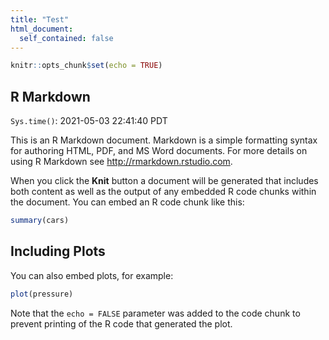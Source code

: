 ```yaml
---
title: "Test"
html_document:
  self_contained: false
---
```


```r
knitr::opts_chunk$set(echo = TRUE)
```

## R Markdown

`Sys.time()`: 2021-05-03 22:41:40 PDT

This is an R Markdown document. Markdown is a simple formatting syntax for authoring HTML, PDF, and MS Word documents. For more details on using R Markdown see <http://rmarkdown.rstudio.com>.

When you click the **Knit** button a document will be generated that includes both content as well as the output of any embedded R code chunks within the document. You can embed an R code chunk like this:

```r
summary(cars)
```

## Including Plots

You can also embed plots, for example:

```r
plot(pressure)
```

Note that the `echo = FALSE` parameter was added to the code chunk to prevent printing of the R code that generated the plot.
